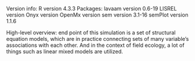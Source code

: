 Version info:
    R version 4.3.3
    Packages:
        lavaam version 0.6-19
        LISREL version
        Onyx version
        OpenMx version
        sem version 3.1-16
        semPlot version 1.1.6

High-level overview: end point of this simulation is a set of structural
equation models, which are in practice connecting sets of many variable's
associations with each other. And in the context of field ecology, a lot of 
things such as linear mixed models are utilized.